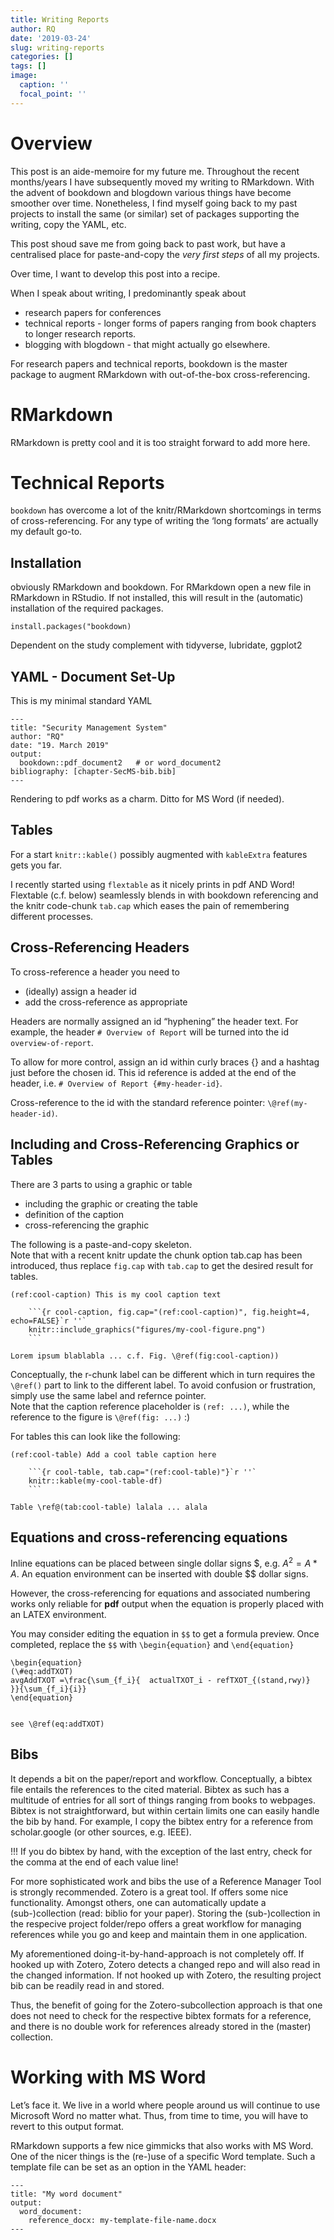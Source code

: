 ```yaml
---
title: Writing Reports
author: RQ
date: '2019-03-24'
slug: writing-reports
categories: []
tags: []
image:
  caption: ''
  focal_point: ''
---
```


# Overview 

This post is an aide-memoire for my future me. Throughout the recent months/years I have subsequently moved my writing to RMarkdown. 
With the advent of bookdown and blogdown various things have become smoother over time.
Nonetheless, I find myself going back to my past projects to install the same (or similar) set of packages supporting the writing, copy the YAML, etc.

This post shoud save me from going back to past work, but have a centralised place for paste-and-copy the *very first steps* of all my projects.

Over time, I want to develop this post into a recipe.

When I speak about writing, I predominantly speak about 

* research papers for conferences
* technical reports - longer forms of papers ranging from book chapters to longer research reports.
* blogging with blogdown - that might actually go elsewhere.

For research papers and technical reports, bookdown is the master package to augment RMarkdown with out-of-the-box cross-referencing.

# RMarkdown

RMarkdown is pretty cool and it is too straight forward to add more here.

# Technical Reports

`bookdown` has overcome a lot of the knitr/RMarkdown shortcomings in terms of cross-referencing.
For any type of writing the 'long formats' are actually my default go-to.

## Installation

obviously RMarkdown and bookdown. For RMarkdown open a new file in RMarkdown in RStudio. If not installed, this will result in the (automatic) installation of the required packages.

```
install.packages("bookdown)
```

Dependent on the study complement with tidyverse, lubridate, ggplot2

## YAML - Document Set-Up

This is my minimal standard YAML

```
---
title: "Security Management System"
author: "RQ"
date: "19. March 2019"
output:
  bookdown::pdf_document2   # or word_document2
bibliography: [chapter-SecMS-bib.bib]
---
```

Rendering to pdf works as a charm. Ditto for MS Word (if needed).

## Tables

For a start `knitr::kable()` possibly augmented with `kableExtra` features gets you far.

I recently started using `flextable` as it nicely prints in pdf AND Word!    
Flextable (c.f. below) seamlessly blends in with bookdown referencing and the knitr code-chunk `tab.cap` which eases the pain of remembering different processes.

## Cross-Referencing Headers

To cross-reference a header you need to

* (ideally) assign a header id
* add the cross-reference as appropriate

Headers are normally assigned an id "hyphening" the header text. For example, the header `# Overview of Report` will be turned into the id `overview-of-report`.

To allow for more control, assign an id within curly braces {} and a hashtag just before the chosen id. This id reference is added at the end of the header, i.e. `# Overview of Report {#my-header-id}`.

Cross-reference to the id with the standard reference pointer: `\@ref(my-header-id)`.

## Including and Cross-Referencing Graphics or Tables

There are 3 parts to using a graphic or table

* including the graphic or creating the table
* definition of the caption
* cross-referencing the graphic

The following is a paste-and-copy skeleton.     
Note that with a recent knitr update the chunk option tab.cap has been introduced, thus replace `fig.cap` with `tab.cap` to get the desired result for tables.

```
(ref:cool-caption) This is my cool caption text

    ```{r cool-caption, fig.cap="(ref:cool-caption)", fig.height=4, echo=FALSE}`r ''`
    knitr::include_graphics("figures/my-cool-figure.png")
    ```

Lorem ipsum blablabla ... c.f. Fig. \@ref(fig:cool-caption))
```

Conceptually, the r-chunk label can be different which in turn requires the `\@ref()` part to link to the different label.
To avoid confusion or frustration, simply use the same label and refernce pointer.    
Note that the caption reference placeholder is `(ref: ...)`, while the reference to the figure is `\@ref(fig: ...)` :)

For tables this can look like the following:   

```
(ref:cool-table) Add a cool table caption here

    ```{r cool-table, tab.cap="(ref:cool-table)"}`r ''`
    knitr::kable(my-cool-table-df)
    ```

Table \ref@(tab:cool-table) lalala ... alala
```

## Equations and cross-referencing equations

Inline equations can be placed between single dollar signs \$, e.g. $A^2=A*A$.
An equation environment can be inserted with double \$$ dollar signs.

However, the cross-referencing for equations and associated numbering works only reliable for **pdf** output when the equation is properly placed with an LATEX environment.

You may consider editing the equation in `$$` to get a formula preview.
Once completed, replace the `$$` with `\begin{equation}` and `\end{equation}`

```
\begin{equation}     
(\#eq:addTXOT)
avgAddTXOT =\frac{\sum_{f_i}{  actualTXOT_i - refTXOT_{(stand,rwy)}  }}{\sum_{f_i}{i}}
\end{equation}


see \@ref(eq:addTXOT)
```


## Bibs

It depends a bit on the paper/report and workflow.
Conceptually, a bibtex file entails the references to the cited material.
Bibtex as such has a multitude of entries for all sort of things ranging from books to webpages.
Bibtex is not straightforward, but within certain limits one can easily handle the bib by hand.
For example, I copy the bibtex entry for a reference from scholar.google (or other sources, e.g. IEEE).

!!! If you do bibtex by hand, with the exception of the last entry, check for the comma at the end of each value line!

For more sophisticated work and bibs the use of a Reference Manager Tool is strongly recommended. 
Zotero is a great tool. If offers some nice functionality.
Amongst others, one can automatically update a (sub-)collection (read: biblio for your paper). Storing the (sub-)collection in the respecive project folder/repo offers a great workflow for managing references while you go and keep and maintain them in one application.

My aforementioned doing-it-by-hand-approach is not completely off. If hooked up with Zotero, Zotero detects a changed repo and will also read in the changed information.
If not hooked up with Zotero, the resulting project bib can be readily read in and stored.

Thus, the benefit of going for the Zotero-subcollection approach is that one does not need to check for the respective bibtex formats for a reference, and there is no double work for references already stored in the (master) collection.

# Working with MS Word

Let's face it. We live in a world where people around us will continue to use Microsoft Word no matter what.
Thus, from time to time, you will have to revert to this output format.

RMarkdown supports a few nice gimmicks that also works with MS Word.
One of the nicer things is the (re-)use of a specific Word template.
Such a template file can be set as an option in the YAML header:

```
---
title: "My word document"
output:
  word_document:
    reference_docx: my-template-file-name.docx
--- 
```